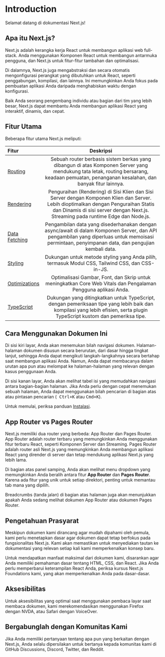 # Introduction

Selamat datang di dokumentasi Next.js!

## Apa itu Next.js?

Next.js adalah kerangka kerja React untuk membangun aplikasi web full-stack. Anda menggunakan Komponen React untuk membangun antarmuka pengguna, dan Next.js untuk fitur-fitur tambahan dan optimalisasi.

Di dalamnya, Next.js juga mengabstraksi dan secara otomatis mengonfigurasi perangkat yang dibutuhkan untuk React, seperti penggabungan, kompilasi, dan lainnya. Ini memungkinkan Anda fokus pada pembuatan aplikasi Anda daripada menghabiskan waktu dengan konfigurasi.

Baik Anda seorang pengembang individu atau bagian dari tim yang lebih besar, Next.js dapat membantu Anda membangun aplikasi React yang interaktif, dinamis, dan cepat.

## Fitur Utama

Beberapa fitur utama Next.js meliputi:

| Fitur                          |                                                                                                        Deskripsi                                                                                                         |
| :----------------------------- | :----------------------------------------------------------------------------------------------------------------------------------------------------------------------------------------------------------------------: |
| [Routing][Routing]             |                Sebuah router berbasis sistem berkas yang dibangun di atas Komponen Server yang mendukung tata letak, routing bersarang, keadaan pemuatan, penanganan kesalahan, dan banyak fitur lainnya.                |
| [Rendering][Rendering]         | Penguraihan (Rendering) di Sisi Klien dan Sisi Server dengan Komponen Klien dan Server. Lebih dioptimalkan dengan Penguraihan Statis dan Dinamis di sisi server dengan Next.js. Streaming pada runtime Edge dan Node.js. |
| [Data Fetching][Data Fetching] |              Pengambilan data yang disederhanakan dengan async/await di dalam Komponen Server, dan API pengambilan yang diperluas untuk memoisasi permintaan, penyimpanan data, dan pengujian kembali data.              |
| [Styling][Styling]             |                                                             Dukungan untuk metode styling yang Anda pilih, termasuk Modul CSS, Tailwind CSS, dan CSS-in-JS.                                                              |
| [Optimizations][Optimizations] |                                                      Optimalisasi Gambar, Font, dan Skrip untuk meningkatkan Core Web Vitals dan Pengalaman Pengguna aplikasi Anda.                                                      |
| [TypeScript][TypeScript]       |                        Dukungan yang ditingkatkan untuk TypeScript, dengan pemeriksaan tipe yang lebih baik dan kompilasi yang lebih efisien, serta plugin TypeScript kustom dan pemeriksa tipe.                         |

## Cara Menggunakan Dokumen Ini

Di sisi kiri layar, Anda akan menemukan bilah navigasi dokumen. Halaman-halaman dokumen disusun secara berurutan, dari dasar hingga tingkat lanjut, sehingga Anda dapat mengikuti langkah-langkahnya secara bertahap saat membangun aplikasi Anda. Namun, Anda dapat membacanya dalam urutan apa pun atau melompat ke halaman-halaman yang relevan dengan kasus penggunaan Anda.

Di sisi kanan layar, Anda akan melihat tabel isi yang memudahkan navigasi antara bagian-bagian halaman. Jika Anda perlu dengan cepat menemukan sebuah halaman, Anda dapat menggunakan bilah pencarian di bagian atas atau pintasan pencarian (<kbd className="nx-h-5 nx-rounded nx-my-1.5 ltr:nx-right-1.5 nx-bg-white nx-px-1.5 nx-bg-white nx-font-mono nx-text-[10px] nx-font-medium nx-text-gray-500 nx-border dark:nx-border-gray-100/20 dark:nx-bg-dark/50 contrast-more:nx-border-current contrast-more:nx-text-current contrast-more:dark:nx-border-current nx-items-center nx-gap-1 nx-transition-opacity nx-pointer-events-none nx-opacity-100">
Ctrl+K</kbd> atau <kbd className="nx-h-5 nx-rounded nx-my-1.5 ltr:nx-right-1.5 nx-bg-white nx-px-1.5 nx-bg-white nx-font-mono nx-text-[10px] nx-font-medium nx-text-gray-500 nx-border dark:nx-border-gray-100/20 dark:nx-bg-dark/50 contrast-more:nx-border-current contrast-more:nx-text-current contrast-more:dark:nx-border-current nx-items-center nx-gap-1 nx-transition-opacity nx-pointer-events-none nx-opacity-100">
Cmd+K</kbd>).

Untuk memulai, periksa panduan [Instalasi][1].

## App Router vs Pages Router

Next.js memiliki dua router yang berbeda: App Router dan Pages Router. App Router adalah router terbaru yang memungkinkan Anda menggunakan fitur terbaru React, seperti Komponen Server dan Streaming. Pages Router adalah router asli Next.js yang memungkinkan Anda membangun aplikasi React yang dirender di server dan tetap mendukung aplikasi Next.js yang lebih lama.

Di bagian atas panel samping, Anda akan melihat menu dropdown yang memungkinkan Anda beralih antara fitur **App Router** dan **Pages Router**. Karena ada fitur yang unik untuk setiap direktori, penting untuk memantau tab mana yang dipilih.

Breadcrumbs (tanda jalan) di bagian atas halaman juga akan menunjukkan apakah Anda sedang melihat dokumen App Router atau dokumen Pages Router.

## Pengetahuan Prasyarat

Meskipun dokumen kami dirancang agar mudah dipahami oleh pemula, kami perlu menetapkan dasar agar dokumen dapat tetap berfokus pada fungsionalitas Next.js. Kami akan memastikan untuk menyediakan tautan ke dokumentasi yang relevan setiap kali kami memperkenalkan konsep baru.

Untuk mendapatkan manfaat maksimal dari dokumen kami, disarankan agar Anda memiliki pemahaman dasar tentang HTML, CSS, dan React. Jika Anda perlu memperbarui keterampilan React Anda, periksa kursus Next.js Foundations kami, yang akan memperkenalkan Anda pada dasar-dasar.

## Aksesibilitas

Untuk aksesibilitas yang optimal saat menggunakan pembaca layar saat membaca dokumen, kami merekomendasikan menggunakan Firefox dengan NVDA, atau Safari dengan VoiceOver.

## Bergabunglah dengan Komunitas Kami

Jika Anda memiliki pertanyaan tentang apa pun yang berkaitan dengan Next.js, Anda selalu dipersilakan untuk bertanya kepada komunitas kami di GitHub Discussions, Discord, Twitter, dan Reddit.

[1]: https://www.openai.com/
[Routing]: https://www.openai.com/routing
[Rendering]: https://www.openai.com/routing
[Data Fetching]: https://www.openai.com/routing
[Styling]: https://www.openai.com/routing
[Optimizations]: https://www.openai.com/routing
[TypeScript]: https://www.openai.com/routing
